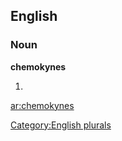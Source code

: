 ==English==

===Noun===
'''chemokynes'''

# {{plural of|[[chemokyne]]}}

[[Category:English plurals]]

[[ar:chemokynes]]
